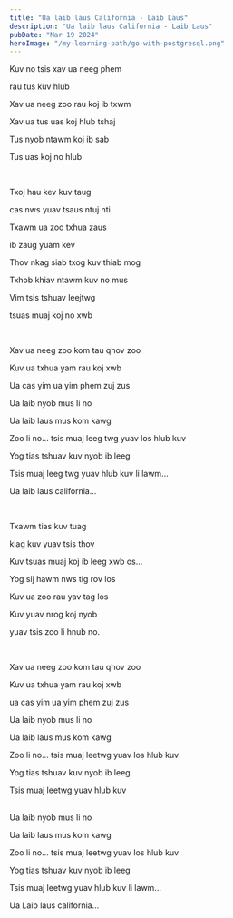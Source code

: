 ```yaml
---
title: "Ua laib laus California - Laib Laus"
description: "Ua laib laus California - Laib Laus"
pubDate: "Mar 19 2024"
heroImage: "/my-learning-path/go-with-postgresql.png"
---
```


Kuv no tsis xav ua neeg phem

rau tus kuv hlub

Xav ua neeg zoo rau koj ib txwm

Xav ua tus uas koj hlub tshaj

Tus nyob ntawm koj ib sab

Tus uas koj no hlub

<br />

Txoj hau kev kuv taug

cas nws yuav tsaus ntuj nti

Txawm ua zoo txhua zaus

ib zaug yuam kev

Thov nkag siab txog kuv thiab mog

Txhob khiav ntawm kuv no mus

Vim tsis tshuav leejtwg

tsuas muaj koj no xwb

<br />

Xav ua neeg zoo kom tau qhov zoo

Kuv ua txhua yam rau koj xwb

Ua cas yim ua yim phem zuj zus

Ua laib nyob mus li no

Ua laib laus mus kom kawg

Zoo li no... tsis muaj leeg twg yuav los hlub kuv

Yog tias tshuav kuv nyob ib leeg

Tsis muaj leeg twg yuav hlub kuv li lawm...

Ua laib laus california...

<br />

Txawm tias kuv tuag

kiag kuv yuav tsis thov

Kuv tsuas muaj koj ib leeg xwb os...

Yog sij hawm nws tig rov los

Kuv ua zoo rau yav tag los

Kuv yuav nrog koj nyob

yuav tsis zoo li hnub no.

<br />

Xav ua neeg zoo kom tau qhov zoo

Kuv ua txhua yam rau koj xwb

ua cas yim ua yim phem zuj zus

Ua laib nyob mus li no

Ua laib laus mus kom kawg

Zoo li no... tsis muaj leetwg yuav los hlub kuv

Yog tias tshuav kuv nyob ib leeg

Tsis muaj leetwg yuav hlub kuv

<br />
Ua laib nyob mus li no

Ua laib laus mus kom kawg

Zoo li no... tsis muaj leetwg yuav los hlub kuv

Yog tias tshuav kuv nyob ib leeg

Tsis muaj leetwg yuav hlub kuv li lawm...

Ua Laib laus california...
